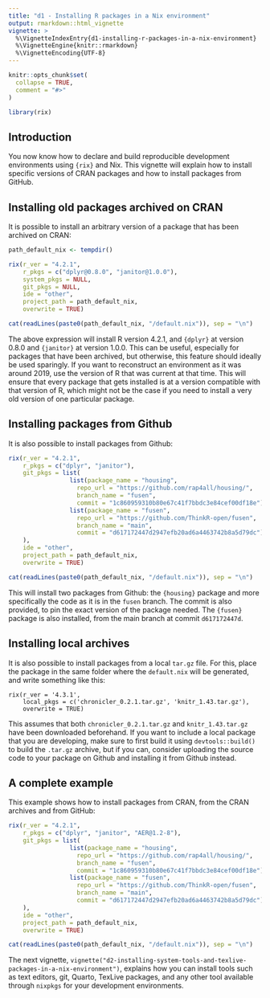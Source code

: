 ```yaml
---
title: "d1 - Installing R packages in a Nix environment"
output: rmarkdown::html_vignette
vignette: >
  %\VignetteIndexEntry{d1-installing-r-packages-in-a-nix-environment}
  %\VignetteEngine{knitr::rmarkdown}
  %\VignetteEncoding{UTF-8}
---
```


```r
knitr::opts_chunk$set(
  collapse = TRUE,
  comment = "#>"
)
```

```r
library(rix)
```

## Introduction

You now know how to declare and build reproducible development environments
using `{rix}` and Nix. This vignette will explain how to install specific
versions of CRAN packages and how to install packages from GitHub.

## Installing old packages archived on CRAN

It is possible to install an arbitrary version of a package that has been
archived on CRAN:


```r
path_default_nix <- tempdir()

rix(r_ver = "4.2.1",
    r_pkgs = c("dplyr@0.8.0", "janitor@1.0.0"),
    system_pkgs = NULL,
    git_pkgs = NULL,
    ide = "other",
    project_path = path_default_nix,
    overwrite = TRUE)
```

```r
cat(readLines(paste0(path_default_nix, "/default.nix")), sep = "\n")
```

The above expression will install R version 4.2.1, and `{dplyr}` at version
0.8.0 and `{janitor}` at version 1.0.0. This can be useful, especially for
packages that have been archived, but otherwise, this feature should ideally be
used sparingly. If you want to reconstruct an environment as it was around 2019,
use the version of R that was current at that time. This will ensure that every
package that gets installed is at a version compatible with that version of R,
which might not be the case if you need to install a very old version of one
particular package.

## Installing packages from Github

It is also possible to install packages from Github:


```r
rix(r_ver = "4.2.1",
    r_pkgs = c("dplyr", "janitor"),
    git_pkgs = list(
                 list(package_name = "housing",
                   repo_url = "https://github.com/rap4all/housing/",
                   branch_name = "fusen",
                   commit = "1c860959310b80e67c41f7bbdc3e84cef00df18e"),
                 list(package_name = "fusen",
                   repo_url = "https://github.com/ThinkR-open/fusen",
                   branch_name = "main",
                   commit = "d617172447d2947efb20ad6a4463742b8a5d79dc")
    ),
    ide = "other",
    project_path = path_default_nix,
    overwrite = TRUE)

```

```r
cat(readLines(paste0(path_default_nix, "/default.nix")), sep = "\n")
```

This will install two packages from Github: the `{housing}` package and more
specifically the code as it is in the `fusen` branch. The commit is also
provided, to pin the exact version of the package needed. The `{fusen}` package
is also installed, from the main branch at commit `d617172447d`.

## Installing local archives

It is also possible to install packages from a local `tar.gz` file. For this,
place the package in the same folder where the `default.nix` will be generated, and
write something like this:

```
rix(r_ver = '4.3.1',
    local_pkgs = c('chronicler_0.2.1.tar.gz', 'knitr_1.43.tar.gz'), 
    overwrite = TRUE)
```

This assumes that both `chronicler_0.2.1.tar.gz` and `knitr_1.43.tar.gz` have been
downloaded beforehand. If you want to include a local package that you are developing,
make sure to first build it using `devtools::build()` to build the `.tar.gz` archive, but
if you can, consider uploading the source code to your package on Github and installing
it from Github instead.

## A complete example

This example shows how to install packages from CRAN, from the CRAN archives and
from GitHub:


```r
rix(r_ver = "4.2.1",
    r_pkgs = c("dplyr", "janitor", "AER@1.2-8"),
    git_pkgs = list(
                 list(package_name = "housing",
                   repo_url = "https://github.com/rap4all/housing/",
                   branch_name = "fusen",
                   commit = "1c860959310b80e67c41f7bbdc3e84cef00df18e"),
                 list(package_name = "fusen",
                   repo_url = "https://github.com/ThinkR-open/fusen",
                   branch_name = "main",
                   commit = "d617172447d2947efb20ad6a4463742b8a5d79dc")
    ),
    ide = "other",
    project_path = path_default_nix,
    overwrite = TRUE)

```

```r
cat(readLines(paste0(path_default_nix, "/default.nix")), sep = "\n")
```

The next vignette,
`vignette("d2-installing-system-tools-and-texlive-packages-in-a-nix-environment")`,
explains how you can install tools such as text editors, git, Quarto, TexLive
packages, and any other tool available through `nixpkgs` for your development
environments.

